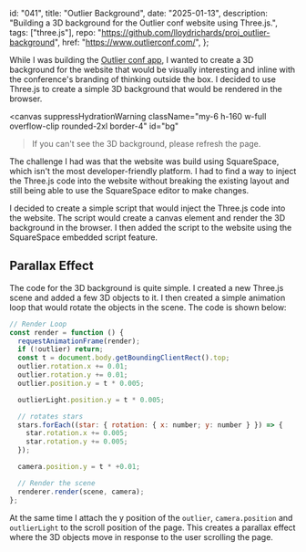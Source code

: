   id: "041",
  title: "Outlier Background",
  date: "2025-01-13",
  description:
    "Building a 3D background for the Outlier conf website using Three.js.",
  tags: ["three.js"],
  repo: "https://github.com/lloydrichards/proj_outlier-background",
  href: "https://www.outlierconf.com/",
};


While I was building the [Outlier conf app](/projects/2100-outlier-conf-app), I
wanted to create a 3D background for the website that would be visually
interesting and inline with the conference's branding of thinking outside the
box. I decided to use Three.js to create a simple 3D background that would be
rendered in the browser.

<canvas
  suppressHydrationWarning
  className="my-6 h-160 w-full overflow-clip rounded-2xl border-4"
  id="bg"
></canvas>
> If you can't see the 3D background, please refresh the page.

The challenge I had was that the website was build using SquareSpace, which
isn't the most developer-friendly platform. I had to find a way to inject the
Three.js code into the website without breaking the existing layout and still
being able to use the SquareSpace editor to make changes.

I decided to create a simple script that would inject the Three.js code into the
website. The script would create a canvas element and render the 3D background
in the browser. I then added the script to the website using the SquareSpace
embedded script feature.

## Parallax Effect

The code for the 3D background is quite simple. I created a new Three.js scene
and added a few 3D objects to it. I then created a simple animation loop that
would rotate the objects in the scene. The code is shown below:

```js showLineNumbers
// Render Loop
const render = function () {
  requestAnimationFrame(render);
  if (!outlier) return;
  const t = document.body.getBoundingClientRect().top;
  outlier.rotation.x += 0.01;
  outlier.rotation.y += 0.01;
  outlier.position.y = t * 0.005;

  outlierLight.position.y = t * 0.005;

  // rotates stars
  stars.forEach((star: { rotation: { x: number; y: number } }) => {
    star.rotation.x += 0.005;
    star.rotation.y += 0.005;
  });

  camera.position.y = t * +0.01;

  // Render the scene
  renderer.render(scene, camera);
};
```

At the same time I attach the y position of the `outlier`, `camera.position` and
`outlierLight` to the scroll position of the page. This creates a parallax
effect where the 3D objects move in response to the user scrolling the page.
